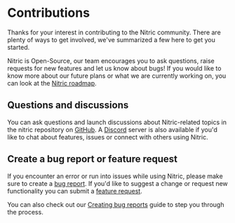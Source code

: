 
# Contributions

Thanks for your interest in contributing to the Nitric community. There are plenty of ways to get involved, we've summarized a few here to get you started.

Nitric is Open-Source, our team encourages you to ask questions, raise requests for new features and let us know about bugs! If you would like to know more about our future plans or what we are currently working on, you can look at the [Nitric roadmap](https://github.com/orgs/nitrictech/projects/4).

## Questions and discussions

You can ask questions and launch discussions about Nitric-related topics in the nitric repository on [GitHub](https://github.com/nitrictech/nitric/discussions). A [Discord](https://nitric.io/chat) server is also available if you'd like to chat about features, issues or connect with others using Nitric.

## Create a bug report or feature request

If you encounter an error or run into issues while using Nitric, please make sure to create a [bug report](https://github.com/nitrictech/nitric/issues/new?assignees=&labels=&template=bug_report.md&title=%27Create%20bug%20report%27). If you'd like to suggest a change or request new functionality you can submit a [feature request](https://github.com/nitrictech/nitric/issues/new?assignees=&labels=&template=feature_request.md&title=%27Submit%20feature%20request%27).

You can also check out our [Creating bug reports](./support) guide to step you through the process.
